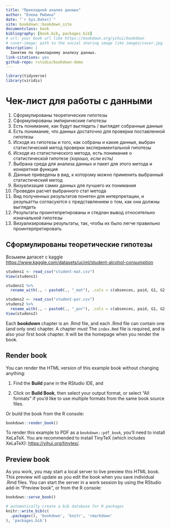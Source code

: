 ```yaml
--- 
title: "Прикладной анализ данных"
author: "Елена Рыбина"
date: "`r Sys.Date()`"
site: bookdown::bookdown_site
documentclass: book
bibliography: [book.bib, packages.bib]
# url: your book url like https://bookdown.org/yihui/bookdown
# cover-image: path to the social sharing image like images/cover.jpg
description: |
  Занятие по прикладному анализу данных.
link-citations: yes
github-repo: rstudio/bookdown-demo
---
```

```r
library(tidyverse)
library(viridis)
```
# Чек-лист для работы с данными

1. Сформулированы теоретические гипотезы
2. Сформулированы эмпирические гипотезы
3. Есть понимание, как будут выглядеть / выглядят собранные данные
4. Есть понимание, что данных достаточно для проверки поставленной гипотезы
5. Исходя из гипотезы и того, как собраны и какие данные, выбран статистический метод проверки экспериментальной гипотезы
6. Исходя из статистического метода, есть понимание о статистической гипотезе *(хорошо, если есть)*
7. Выбрана среда для анализа данных и пакет для этого метода и конкретная функция
8. Данные приведены в вид, к которому можно применить выбранный статистический метод
9. Визуализация самих данных для лучшего их понимания
10. Проведен расчет выбранного стат метода
11. Вид полученных результатов понятен для интерпретации, и резульатты согласуются с представлением о том, как они должны выглядеть
12. Результаты проинтепретированы и стедлан вывод относительно изначальной гипотезы
13. Визуализированы результаты, так, чтобы их было легче правильно проинтерпретировать


## Сформулированы теоретические гипотезы 

Возьмем датасет с kaggle <https://www.kaggle.com/datasets/uciml/student-alcohol-consumption>
```r
studens1 <- read_csv("student-mat.csv")
View(studens1)
```

```r
studens1 %>% 
  rename_with(., ~ paste0(., "_mat"), .cols = c(absences, paid, G1, G2, G3)) -> studens1
```

```r
studens2 <- read_csv("student-por.csv")
studens2 %>% 
  rename_with(., ~ paste0(., "_por"), .cols = c(absences, paid, G1, G2, G3)) -> studens2
View(studens2)
```


Each **bookdown** chapter is an .Rmd file, and each .Rmd file can contain one (and only one) chapter. A chapter *must*
The `index.Rmd` file is required, and is also your first book chapter. It will be the homepage when you render the book.


## Render book

You can render the HTML version of this example book without changing anything:

1. Find the **Build** pane in the RStudio IDE, and

1. Click on **Build Book**, then select your output format, or select "All formats" if you'd like to use multiple formats from the same book source files.

Or build the book from the R console:

```r
bookdown::render_book()
```

To render this example to PDF as a `bookdown::pdf_book`, you'll need to install XeLaTeX. You are recommended to install TinyTeX (which includes XeLaTeX): <https://yihui.org/tinytex/>.

## Preview book

As you work, you may start a local server to live preview this HTML book. This preview will update as you edit the book when you save individual .Rmd files. You can start the server in a work session by using the RStudio add-in "Preview book", or from the R console:

```r
bookdown::serve_book()
```


```r
# automatically create a bib database for R packages
knitr::write_bib(c(
  .packages(), 'bookdown', 'knitr', 'rmarkdown'
), 'packages.bib')
```
